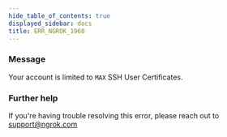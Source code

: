 ```yaml
---
hide_table_of_contents: true
displayed_sidebar: docs
title: ERR_NGROK_1960
---
```


### Message

Your account is limited to `MAX` SSH User Certificates.

### Further help

If you're having trouble resolving this error, please reach out to [support@ngrok.com](mailto:support@ngrok.com?subject=Help%20with%20ERR_NGROK_1960)
